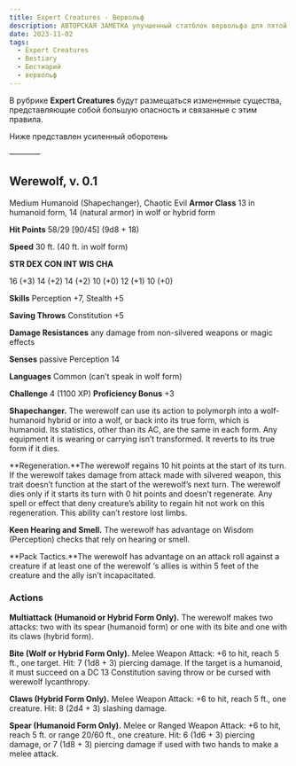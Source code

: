 ```yaml
---
title: Expert Creatures - Вервольф
description: АВТОРСКАЯ ЗАМЕТКА улучшенный статблок вервольфа для пятой редакции D&D
date: 2023-11-02 
tags:
  - Expert Creatures
  - Bestiary
  - Бестиарий
  - вервольф
---
```


В рубрике **Expert Creatures** будут размещаться измененные существа, представляющие собой большую опасность и связанные с этим правила.

Ниже представлен усиленный оборотень

————

## Werewolf, v. 0.1
Medium Humanoid (Shapechanger), Chaotic Evil
**Armor Class** 13 in humanoid form, 14 (natural armor) in wolf or hybrid form

**Hit Points** 58/29 [90/45] (9d8 + 18)

**Speed** 30 ft. (40 ft. in wolf form)

**STR DEX CON INT WIS CHA**

16 (+3) 14 (+2)  14 (+2) 10 (+0) 12 (+1) 10 (+0)

**Skills** Perception +7, Stealth +5

**Saving Throws** Constitution +5

**Damage Resistances** any damage from non-silvered weapons or magic effects

**Senses** passive Perception 14

**Languages** Common (can’t speak in wolf form)

**Challenge** 4 (1100 XP)  **Proficiency Bonus** +3

**Shapechanger.** The werewolf can use its action to polymorph into a wolf-humanoid hybrid or into a wolf, or back into its true form, which is humanoid. Its statistics, other than its AC, are the same in  each form. Any equipment it is wearing or carrying isn’t transformed. It reverts to its true form if it dies.

**Regeneration.**The werewolf regains 10 hit points at the start of its turn. If the werewolf takes damage from attack made with silvered weapon, this trait doesn’t function at the start of the werewolf’s next turn. The werewolf dies only if it starts its turn with 0 hit points and doesn’t regenerate. Any spell or effect that deny creature’s ability to regain hit not work on this regeneration. This ability can’t restore lost limbs.

**Keen Hearing and Smell.** The werewolf has advantage on Wisdom (Perception) checks that rely on hearing or smell.

**Pack Tactics.**The werewolf has advantage on an attack roll against a creature if at least one of the werewolf ‘s allies is within 5 feet of the creature and the ally isn’t incapacitated.

### Actions
**Multiattack (Humanoid or Hybrid Form Only).** The werewolf makes two attacks: two with its spear (humanoid form) or one with its bite and one with its claws (hybrid form).

**Bite (Wolf or Hybrid Form Only).** Melee Weapon Attack: +6 to hit, reach 5 ft., one target. Hit: 7 (1d8 + 3) piercing damage. If the target is a humanoid, it must succeed on a DC 13 Constitution saving throw or be cursed with werewolf lycanthropy.

**Claws (Hybrid Form Only).** Melee Weapon Attack: +6 to hit, reach 5 ft., one creature. Hit: 8 (2d4 + 3) slashing damage.

**Spear (Humanoid Form Only).** Melee or Ranged Weapon Attack: +6 to hit, reach 5 ft. or range 20/60 ft., one creature. Hit: 6 (1d6 + 3) piercing damage, or 7 (1d8 + 3) piercing damage if used with two hands to make a melee attack.